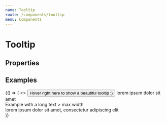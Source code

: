 ```yaml
---
name: Tooltip
route: /components/tooltip
menu: Components
---
```




# Tooltip

## Properties

<PropsTable of={Tooltip} />

## Examples

<Playground>
  {() => (
    <>
      <Button>Hover right here to show a beautiful tooltip :)</Button>
      <Tooltip accessibilityId="button_example">lorem ipsum dolor sit amet</Tooltip>
      <div style={{ marginTop: '30px' }}>
        <div style={{ display: 'inline-block' }}>Example with a long text > max width</div>
        <Tooltip accessibilityId="div_example">
          lorem ipsum dolor sit amet, consectetur adipiscing elit
        </Tooltip>
      </div>
    </>
  )}
</Playground>
